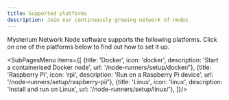 ```yaml
---
title: Supported platforms
description: Join our continuously growing network of nodes
---
```



Mysterium Network Node software supports the following platforms. Click on one of the platforms below to find out how to set it up.

<SubPagesMenu items={[
  {title: 'Docker', icon: 'docker', description: 'Start a containerised Docker node', url: '/node-runners/setup/docker/'},
  {title: 'Raspberry Pi', icon: 'rpi', description: 'Run on a Raspberry Pi device', url: '/node-runners/setup/raspberry-pi/'},
  {title: 'Linux', icon: 'linux', description: 'Install and run on Linux', url: '/node-runners/setup/linux/'},
]}/>
